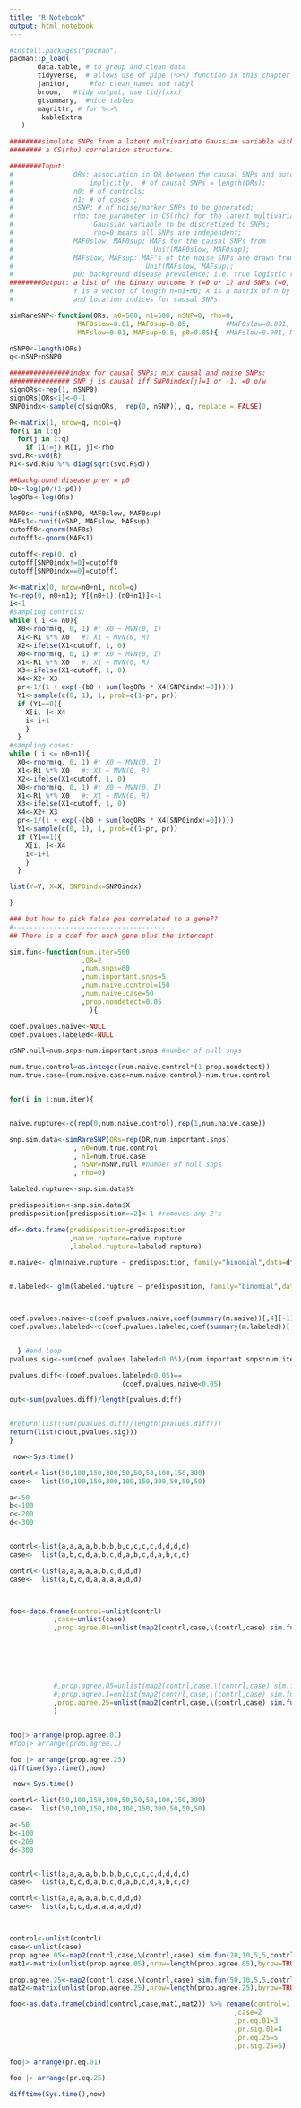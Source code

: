 ```yaml
---
title: "R Notebook"
output: html_notebook
---
```



```r
#install.packages("pacman")
pacman::p_load(
       data.table, # to group and clean data
       tidyverse,  # allows use of pipe (%>%) function in this chapter
       janitor,     #for clean_names and tabyl
       broom,   #tidy output, use tidy(xxx)
       gtsummary,  #nice tables
       magrittr, # for %<>%
        kableExtra
   ) 

```

<!-- If one SNP has a marginal effect on a phenotype, it is known as an SNP interaction displaying marginal effects. In some cases, however, each individual SNP has no effect on the phenotype, but the combination has a strong effect; this is known as SNP interactions displaying no marginal effects (INME) -->

<!-- Wei Pan -->
<!-- https://www.biostat.umn.edu/~weip/prog/BasuPanGE11/simRareSNP.R -->

<!-- ----------------minor allele frequency (MAF)-------------should be less than 0.05 -->
<!-- https://jvanderw.une.edu.au/Mod2Lecture_PLINK.pdf -->

```r
########simulate SNPs from a latent multivariate Gaussian variable with
######## a CS(rho) correlation structure. 

########Input: 
#               ORs: association in OR between the causal SNPs and outcome;
#                   implicitly,  # of causal SNPs = length(ORs);
#               n0: # of controls;
#               n1: # of cases ;
#               nSNP: # of noise/marker SNPs to be generated;
#               rho: the parameter in CS(rho) for the latent multivariate
#                    Gaussian variable to be discretized to SNPs;
#                    rho=0 means all SNPs are independent;
#               MAF0slow, MAF0sup: MAFs for the causal SNPs from 
#                                   Unif(MAF0slow, MAF0sup);
#               MAFslow, MAFsup: MAF's of the noise SNPs are drawn from
#                                 Unif(MAFslow, MAFsup);
#               p0: background disease prevalence; i.e. true logistic reg model's intercept=log(p0/(1-p0))
########Output: a list of the binary outcome Y (=0 or 1) and SNPs (=0, 1 or 2);
#               Y is a vector of length n=n1+n0; X is a matrix of n by nSNP;
#               and location indices for causal SNPs.

simRareSNP<-function(ORs, n0=500, n1=500, nSNP=0, rho=0,
                 MAF0slow=0.01, MAF0sup=0.05,         #MAF0slow=0.001, MAF0sup=0.01,
                 MAFslow=0.01, MAFsup=0.5, p0=0.05){  #MAFslow=0.001, MAFsup=0.01

nSNP0<-length(ORs)
q<-nSNP+nSNP0

###############index for causal SNPs; mix causal and noise SNPs:
############### SNP j is causal iff SNP0index[j]=1 or -1; =0 o/w
signORs<-rep(1, nSNP0)
signORs[ORs<1]<-0-1
SNP0indx<-sample(c(signORs,  rep(0, nSNP)), q, replace = FALSE)

R<-matrix(1, nrow=q, ncol=q)
for(i in 1:q)
  for(j in 1:q)
    if (i!=j) R[i, j]<-rho
svd.R<-svd(R)
R1<-svd.R$u %*% diag(sqrt(svd.R$d))

##background disease prev = p0
b0<-log(p0/(1-p0))
logORs<-log(ORs)

MAF0s<-runif(nSNP0, MAF0slow, MAF0sup)
MAFs1<-runif(nSNP, MAFslow, MAFsup)
cutoff0<-qnorm(MAF0s)
cutoff1<-qnorm(MAFs1)

cutoff<-rep(0, q)
cutoff[SNP0indx!=0]=cutoff0
cutoff[SNP0indx==0]=cutoff1

X<-matrix(0, nrow=n0+n1, ncol=q)
Y<-rep(0, n0+n1); Y[(n0+1):(n0+n1)]<-1
i<-1
#sampling controls:
while ( i <= n0){
  X0<-rnorm(q, 0, 1) #: X0 ~ MVN(0, I)
  X1<-R1 %*% X0   #: X1 ~ MVN(0, R)
  X2<-ifelse(X1<cutoff, 1, 0)
  X0<-rnorm(q, 0, 1) #: X0 ~ MVN(0, I)
  X1<-R1 %*% X0   #: X1 ~ MVN(0, R)
  X3<-ifelse(X1<cutoff, 1, 0)
  X4<-X2+ X3
  pr<-1/(1 + exp(-(b0 + sum(logORs * X4[SNP0indx!=0]))))
  Y1<-sample(c(0, 1), 1, prob=c(1-pr, pr))
  if (Y1==0){
    X[i, ]<-X4
    i<-i+1
    }
  }
#sampling cases:
while ( i <= n0+n1){
  X0<-rnorm(q, 0, 1) #: X0 ~ MVN(0, I)
  X1<-R1 %*% X0   #: X1 ~ MVN(0, R)
  X2<-ifelse(X1<cutoff, 1, 0)
  X0<-rnorm(q, 0, 1) #: X0 ~ MVN(0, I)
  X1<-R1 %*% X0   #: X1 ~ MVN(0, R)
  X3<-ifelse(X1<cutoff, 1, 0)
  X4<-X2+ X3
  pr<-1/(1 + exp(-(b0 + sum(logORs * X4[SNP0indx!=0]))))
  Y1<-sample(c(0, 1), 1, prob=c(1-pr, pr))
  if (Y1==1){
    X[i, ]<-X4
    i<-i+1
    }
  }

list(Y=Y, X=X, SNP0indx=SNP0indx)

}
```



```r

### but how to pick false pos correlated to a gene??
#--------------------------------------
## There is a coef for each gene plus the intercept

sim.fun<-function(num.iter=500
                  ,OR=2
                  ,num.snps=60
                  ,num.important.snps=5
                  ,num.naive.control=150
                  ,num.naive.case=50
                  ,prop.nondetect=0.05
                    ){

coef.pvalues.naive<-NULL
coef.pvalues.labeled<-NULL

nSNP.null=num.snps-num.important.snps #number of null snps

num.true.control=as.integer(num.naive.control*(1-prop.nondetect))
num.true.case=(num.naive.case+num.naive.control)-num.true.control


for(i in 1:num.iter){


naive.rupture<-c(rep(0,num.naive.control),rep(1,num.naive.case))

snp.sim.data<-simRareSNP(ORs=rep(OR,num.important.snps)
                , n0=num.true.control
                , n1=num.true.case
                , nSNP=nSNP.null #number of null snps
                , rho=0)

labeled.rupture<-snp.sim.data$Y

predisposition<-snp.sim.data$X
predisposition[predisposition==2]<-1 #removes any 2's

df<-data.frame(predisposition=predisposition
               ,naive.rupture=naive.rupture
               ,labeled.rupture=labeled.rupture)

m.naive<- glm(naive.rupture ~ predisposition, family="binomial",data=df)


m.labeled<- glm(labeled.rupture ~ predisposition, family="binomial",data=df)



coef.pvalues.naive<-c(coef.pvalues.naive,coef(summary(m.naive))[,4][-1])      # has only the important coefs and no intercept
coef.pvalues.labeled<-c(coef.pvalues.labeled,coef(summary(m.labeled))[,4][-1])


  } #end loop
pvalues.sig<-sum(coef.pvalues.labeled<0.05)/(num.important.snps*num.iter)

pvalues.diff<-(coef.pvalues.labeled<0.05)==
                            (coef.pvalues.naive<0.05)

out<-sum(pvalues.diff)/length(pvalues.diff)


#return(list(sum(pvalues.diff)/length(pvalues.diff)))
return(list(c(out,pvalues.sig)))
}

```


```r

 now<-Sys.time()

contrl<-list(50,100,150,300,50,50,50,100,150,300)
case<-  list(50,100,150,300,100,150,300,50,50,50)

a<-50
b<-100
c<-200
d<-300


contrl<-list(a,a,a,a,b,b,b,b,c,c,c,c,d,d,d,d)
case<-  list(a,b,c,d,a,b,c,d,a,b,c,d,a,b,c,d)

contrl<-list(a,a,a,a,a,b,c,d,d,d)
case<-  list(a,b,c,d,a,a,a,a,d,d)



foo<-data.frame(control=unlist(contrl)
           ,case=unlist(case)
           ,prop.agree.01=unlist(map2(contrl,case,\(contrl,case) sim.fun(num.iter=200
                                                                         ,OR=10
                                                                         ,num.snps=5
                                                                         ,num.important.snps=5
                                                                         ,contrl
                                                                         ,case
                                                                         ,prop.nondetect=0.01)))
           #,prop.agree.05=unlist(map2(contrl,case,\(contrl,case) sim.fun(500,100,12,5,contrl,case,0.05)))
           #,prop.agree.1=unlist(map2(contrl,case,\(contrl,case) sim.fun(500,100,12,5,contrl,case,0.10)))
           ,prop.agree.25=unlist(map2(contrl,case,\(contrl,case) sim.fun(200,10,5,5,contrl,case,0.25)))
           ) 


foo|> arrange(prop.agree.01)
#foo|> arrange(prop.agree.1)

foo |> arrange(prop.agree.25)
difftime(Sys.time(),now)
```

<!-- map2: -->
<!-- https://dcl-prog.stanford.edu/purrr-parallel.html -->


```r

 now<-Sys.time()

contrl<-list(50,100,150,300,50,50,50,100,150,300)
case<-  list(50,100,150,300,100,150,300,50,50,50)

a<-50
b<-100
c<-200
d<-300


contrl<-list(a,a,a,a,b,b,b,b,c,c,c,c,d,d,d,d)
case<-  list(a,b,c,d,a,b,c,d,a,b,c,d,a,b,c,d)

contrl<-list(a,a,a,a,a,b,c,d,d,d)
case<-  list(a,b,c,d,a,a,a,a,d,d)



control<-unlist(contrl)
case<-unlist(case)
prop.agree.05<-map2(contrl,case,\(contrl,case) sim.fun(20,10,5,5,contrl,case,0.01))
mat1<-matrix(unlist(prop.agree.05),nrow=length(prop.agree.05),byrow=TRUE)

prop.agree.25<-map2(contrl,case,\(contrl,case) sim.fun(50,10,5,5,contrl,case,0.25))
mat2<-matrix(unlist(prop.agree.25),nrow=length(prop.agree.25),byrow=TRUE)

foo<-as.data.frame(cbind(control,case,mat1,mat2)) %>% rename(control=1
                                                        ,case=2
                                                        ,pr.eq.01=3
                                                        ,pr.sig.01=4
                                                        ,pr.eq.25=5
                                                        ,pr.sig.25=6)

foo|> arrange(pr.eq.01)

foo |> arrange(pr.eq.25)

difftime(Sys.time(),now)
```


